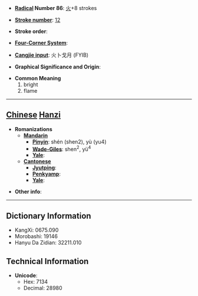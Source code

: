 * '''[[Wiktionary:Chinese radical index| Radical]] Number 86''': [[Wiktionary:Chinese radical index 火|火]]+8 strokes

* '''[[Wiktionary:Chinese total strokes index|Stroke number]]''': [[Wiktionary:Chinese total strokes index 12|12]]

* '''Stroke order''': 

* '''[[Wiktionary:Chinese four corner index|Four-Corner System]]''': 

* '''[[Wiktionary:Chinese Cangjie index|Cangjie input]]''': 火卜戈月 (FYIB)

* '''Graphical Significance and Origin''': 

* '''Common Meaning'''
*#bright
*# flame


----

== [[Chinese]] [[Hanzi]] ==

* '''Romanizations'''
** '''[[Mandarin]]'''
*** '''[[Pinyin]]''': shén (shen2), yù (yu4)
*** '''[[Wade-Giles]]''': shen<sup>2</sup>, yü<sup>4</sup>
*** '''[[Yale]]''': 
** '''[[Cantonese]]'''
*** '''[[Jyutping]]''':
*** '''[[Penkyamp]]''': 
*** '''[[Yale]]''': 

* '''Other info''': 

----

== Dictionary Information ==

* KangXi: 0675.090
* Morobashi: 19146
* Hanyu Da Zidian: 32211.010

== Technical Information ==

* '''Unicode''':
** Hex: 7134
** Decimal: 28980